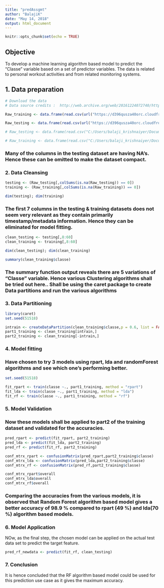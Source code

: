 ```yaml
---
title: "predAssgmt"
author: "BalajiK"
date: "May 14, 2018"
output: html_document
---
```


```r
knitr::opts_chunk$set(echo = TRUE)
```
## Objective

To develop a machine learning algorithm based model to predict the "Classe" variable based on a set of predictor variables. The data is related to personal workout activities and from related monitoring systems. 

## 1. Data preparation

```r
# Download the data
# Data source credits :  http://web.archive.org/web/20161224072740/http:/groupware.les.inf.puc-rio.br/har.

Raw_training <- data.frame(read.csv(url("https://d396qusza40orc.cloudfront.net/predmachlearn/pml-training.csv"),na.strings=c("NA","#DIV/0!",""), header=TRUE))

Raw_testing <- data.frame(read.csv(url("https://d396qusza40orc.cloudfront.net/predmachlearn/pml-testing.csv"),na.strings=c("NA","#DIV/0!",""), header=TRUE))

# Raw_testing <- data.frame(read.csv("C:/Users/balaji_krishnaiyer/Documents/R/Coursera/ML/pml-testing.csv", na.strings = c("NA","#DIV/0!",""), header = TRUE))

# Raw_training <- data.frame(read.csv("C:/Users/balaji_krishnaiyer/Documents/R/Coursera/ML/pml-training.csv", na.strings = c("NA","#DIV/0!",""), header = TRUE))

```

### Many of the columns in the testing dataset are having NA's.  Hence these can be omitted to make the dataset compact. 

### 2. Data Cleansing
```R

testing <- (Raw_testing[,colSums(is.na(Raw_testing)) == 0])
training <- (Raw_training[,colSums(is.na(Raw_training)) == 0])

dim(testing); dim(training)
```

### The first 7 columns in the testing & training datasets does not seem very relevant as they contain primarily timestamp/metadata information.  Hence they can be eliminated for model fitting.

```R
clean_testing <- testing[,8:60]
clean_training <- training[,8:60]

dim(clean_testing); dim(clean_training)

```

```r
summary(clean_training$classe)
```

### The summary function output reveals there are 5 variations of "Classe" variable.  Hence various Clustering algorithms shall be tried out here.. Shall be using the caret package to create Data partitions and run the various algorithms

### 3. Data Partitioning

```R
library(caret)
set.seed(51518)

intrain <- createDataPartition(clean_training$classe,p = 0.6, list = FALSE)
part1_training <- clean_training[intrain,]
part2_training <- clean_training[-intrain,]
```
### 4. Model fitting

### Have chosen to try 3 models using rpart, lda and randomForest algorithms and see which one's performing better. 

```R
set.seed(51518)

fit_rpart <- train(classe ~., part1_training, method = "rpart")
fit_lda <- train(classe ~., part1_training, method = "lda")
fit_rf <- train(classe ~., part1_training, method = "rf")

```

### 5. Model Validation

### Now these models shall be applied to part2 of the training dataset and validated for the accuracies.

```R
pred_rpart <- predict(fit_rpart, part2_training)
pred_lda <- predict(fit_lda, part2_training)
pred_rf <- predict(fit_rf, part2_training)

conf_mtrx_rpart <- confusionMatrix(pred_rpart,part2_training$classe)
conf_mtrx_lda <- confusionMatrix(pred_lda,part2_training$classe)
conf_mtrx_rf <- confusionMatrix(pred_rf,part2_training$classe)

conf_mtrx_rpart$overall
conf_mtrx_lda$overall
conf_mtrx_rf$overall
```
### Comparing the accuracies from the various models, it is observed that Random Forest algorithm based model gives a better accuracy of 98.9 % compared to rpart (49 %) and lda(70 %) algorithm based models.

### 6. Model Application

NOw, as the final step, the chosen model can be applied on the actual test data set to predict the target feature.

```R
pred_rf_newdata <- predict(fit_rf, clean_testing)
```

### 7. Conclusion

It is hence concluded that the RF algorithm based model could be used for this prediction use case as it gives the maximum accuracy.